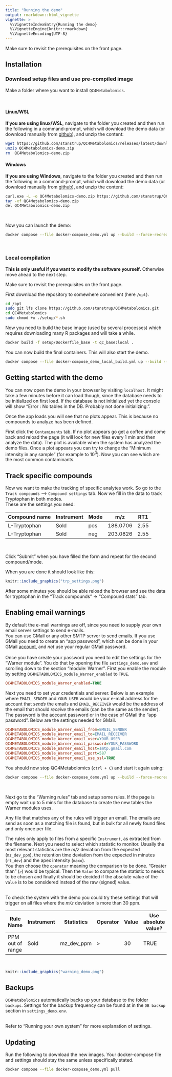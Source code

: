 ```yaml
---
title: "Running the demo"
output: rmarkdown::html_vignette
vignette: >
  %\VignetteIndexEntry{Running the demo}
  %\VignetteEngine{knitr::rmarkdown}
  %\VignetteEncoding{UTF-8}
---
```


Make sure to revisit the prerequisites on the front page.

## Installation
### Download setup files and use pre-compiled image

Make a folder where you want to install `QC4Metabolomics`.\

\

#### Linux/WSL
**If you are using linux/WSL**, navigate to the folder you created and then run the following in a command-prompt, which will download the demo data (or download manually from [github](https://github.com/stanstrup/QC4Metabolomics/releases)), and unzip the content:

```bash
wget https://github.com/stanstrup/QC4Metabolomics/releases/latest/download/QC4Metabolomics-demo.zip
unzip QC4Metabolomics-demo.zip
rm  QC4Metabolomics-demo.zip
```


#### Windows
**If you are using Windows**, navigate to the folder you created and then run the following in a command-prompt, which will download the demo data (or download manually from [github](https://github.com/stanstrup/QC4Metabolomics/releases)), and unzip the content:

```bash
curl.exe -L -o QC4Metabolomics-demo.zip https://github.com/stanstrup/QC4Metabolomics/releases/latest/download/QC4Metabolomics-demo.zip
tar -xf QC4Metabolomics-demo.zip
del QC4Metabolomics-demo.zip
```
\


Now you can launch the demo:

```bash
docker compose --file docker-compose_demo.yml up --build --force-recreate
```

\


### Local compilation

**This is only useful if you want to modify the software yourself.** Otherwise move ahead to the next step.

Make sure to revisit the prerequisites on the front page.

First download the repository to somewhere convenient (here `/opt`).

```bash
cd /opt
sudo git lfs clone https://github.com/stanstrup/QC4Metabolomics.git
cd QC4Metabolomics
sudo chmod +x ./setup/*.sh
```

Now you need to build the base image (used by several processes) which requires downloading many R packages and will take a while.

```bash
docker build -f setup/Dockerfile_base -t qc_base:local .
```

You can now build the final containers. This will also start the demo.

```bash
docker compose --file docker-compose_demo_local_build.yml up --build --force-recreate
```


## Getting started with the demo

You can now open the demo in your browser by visiting `localhost`. It might take a few minutes before it can load though, since the database needs to be initialized on first load. If the database is not initialized yet the console will show "Error : No tables in the DB. Probably not done initializing.".

Once the app loads you will see that no plots appear. This is because no compounds to analyze has been defined.

First click the `Contaminants` tab. If no plot appears go get a coffee and come back and reload the page (it will look for new files every 1 min and then analyze the data). The plot is available when the system has analyzed the demo files. Once a plot appears you can try to change the "Minimum intensity in any sample" (for example to 10^3^). Now you can see which are the most common contaminants.

## Track specific compounds

Now we want to make the tracking of specific analytes work. So go to the `Track compounds` --\> `Compound settings` tab. Now we fill in the data to track Tryptophan in both modes.\
These are the settings you need:

| Compound name | Instrument | Mode | m/z      | RT1  |
|---------------|------------|------|----------|------|
| L-Tryptophan  | Sold       | pos  | 188.0706 | 2.55 |
| L-Tryptophan  | Sold       | neg  | 203.0826 | 2.55 |

\

Click "Submit" when you have filled the form and repeat for the second compound/mode.

When you are done it should look like this:

```r
knitr::include_graphics("trp_settings.png")
```

After some minutes you should be able reload the browser and see the data for tryptophan in the "Track compounds" -\> "Compound stats" tab.

## Enabling email warnings

By default the e-mail warnings are off, since you need to supply your own email server settings to send e-mails.\
You can use GMail or any other SMTP server to send emails. If you use GMail you need to create an "app password", which can be done in your GMail [account](https://myaccount.google.com/apppasswords), and *not* use your regular GMail password.\
\
Once you have create your password you need to edit the settings for the "Warner module". You do that by opening the file `settings_demo.env` and scrolling down to the section "module: Warner". First you enable the module by setting `QC4METABOLOMICS_module_Warner_enabled` to `TRUE`.

```ini
QC4METABOLOMICS_module_Warner_enabled=TRUE
```

Next you need to set your credentials and server. Below is an example where `EMAIL_SENDER` and `YOUR_USER` would be your e-mail address for the account that *sends* the emails and `EMAIL_RECEIVER` would be the address of the email that should *receive* the emails (can be the same as the sender). The password is the account password or in the case of GMail the "app password". Below are the settings needed for GMail.

```ini
QC4METABOLOMICS_module_Warner_email_from=EMAIL_SENDER
QC4METABOLOMICS_module_Warner_email_to=EMAIL_RECEIVER
QC4METABOLOMICS_module_Warner_email_user=YOUR_USER
QC4METABOLOMICS_module_Warner_email_password=YOUR_PASSWORD
QC4METABOLOMICS_module_Warner_email_host=smtp.gmail.com
QC4METABOLOMICS_module_Warner_email_port=587
QC4METABOLOMICS_module_Warner_email_use_ssl=TRUE
```

You should now stop QC4Metabolomics (`ctrl + C`) and start it again using:

```bash
docker compose --file docker-compose_demo.yml up --build --force-recreate
```

\

Next go to the "Warning rules" tab and setup some rules. If the page is empty wait up to 5 mins for the database to create the new tables the Warner modules uses.\

Any file that matches any of the rules will trigger an email. The emails are send as soon as a matching file is found, but in bulk for all newly found files and only once per file.\

The rules only apply to files from a specific `Instrument`, as extracted from the filename. Next you need to select which statistic to monitor. Usually the most relevant statistics are the *m/z* deviation from the expected (`mz_dev_ppm`), the retention time deviation from the expected in minutes (`rt_dev`) and the apex intensity (`maxo`).\
You then choose the `operator` meaning the comparison to be done. "Greater than" (`>`) would be typical. Then the `Value` to compare the statistic to needs to be chosen and finally it should be decided if the absolute value of the `Value` is to be considered instead of the raw (signed) value.

\
To check the system with the demo you could try these settings that will trigger on all files where the *m/z* deviation is more than 30 ppm.

| Rule Name        | Instrument | Statistics | Operator | Value | Use absolute value? |
|------------|------------|------------|------------|------------|------------|
| PPM out of range | Sold       | mz_dev_ppm | \>       | 30    | TRUE                |

\

```r
knitr::include_graphics("warning_demo.png")
```

## Backups

`QC4Metabolomics` automatically backs up your database to the folder `backups`.
Settings for the backup frequency can be found at in the `DB backup` section in 
`settings_demo.env`.\
\

Refer to "Running your own system" for more explanation of settings.


## Updating

Run the following to download the new images. Your docker-compose file and settings should stay the same unless specifically stated.

```bash
docker compose --file docker-compose_demo.yml pull
```

